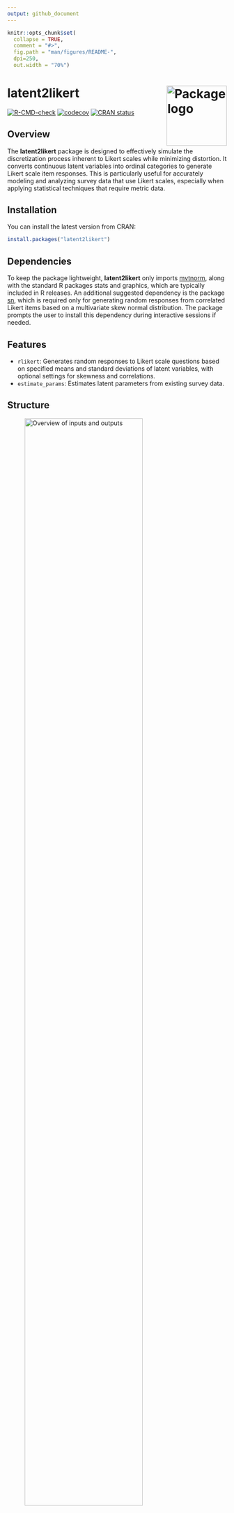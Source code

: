 ```yaml
---
output: github_document
---
```


<!-- README.md is generated from README.Rmd. Please edit that file -->

```r
knitr::opts_chunk$set(
  collapse = TRUE,
  comment = "#>",
  fig.path = "man/figures/README-",
  dpi=250,
  out.width = "70%")
```

# latent2likert <a href="https://lalovic.io/latent2likert/"><img src="man/figures/logo.png" align="right" height="138" alt="Package logo"/></a>

<!-- badges: start -->
[![R-CMD-check](https://github.com/markolalovic/latent2likert/actions/workflows/R-CMD-check.yaml/badge.svg)](https://github.com/markolalovic/latent2likert/actions/workflows/R-CMD-check.yaml)
[![codecov](https://codecov.io/gh/markolalovic/latent2likert/branch/main/graph/badge.svg?token=HZTG6RUB2J)](https://app.codecov.io/gh/markolalovic/latent2likert)
[![CRAN status](https://www.r-pkg.org/badges/version/latent2likert)](https://CRAN.R-project.org/package=latent2likert)
<!-- badges: end -->

## Overview

The **latent2likert** package is designed to effectively simulate the discretization process inherent to Likert scales while minimizing distortion. It converts continuous latent variables into ordinal categories to generate Likert scale item responses. This is particularly useful for accurately modeling and analyzing survey data that use Likert scales, especially when applying statistical techniques that require metric data.


## Installation

You can install the latest version from CRAN:

```r
install.packages("latent2likert")
```

## Dependencies

To keep the package lightweight, **latent2likert** only imports [mvtnorm](https://cran.r-project.org/package=mvtnorm), along with the standard R packages stats and graphics, which are typically included in R releases. An additional suggested dependency is the package [sn](https://cran.r-project.org/package=sn), which is required only for generating random responses from correlated Likert items based on a multivariate skew normal distribution. The package prompts the user to install this dependency during interactive sessions if needed.

## Features

* `rlikert`: Generates random responses to Likert scale questions based on specified means and standard deviations of latent variables, with optional settings for skewness and correlations.
* `estimate_params`: Estimates latent parameters from existing survey data.


## Structure

<figure>
    <img src="man/figures/overview-min.png" width="80%" alt="Overview of inputs and outputs"/>
    <figcaption><em>Overview of inputs and outputs.</em></figcaption>
</figure>


## Using `rlikert`

To generate a sample of random responses to one item on a 5-point Likert scale, use:

```r
library(latent2likert)
rlikert(size = 10, n_items = 1, n_levels = 5)
```

To generate responses to multiple items with specified parameters:

```r
rlikert(size = 10,
        n_items = 3,
        n_levels = c(4, 5, 6),
        mean = c(0, -1, 0), 
        sd   = c(0.8, 1, 1),
        corr = 0.5)
```                
You can also provide a correlation matrix:

```r
corr <- matrix(c(1.00, -0.63, -0.39, 
                 -0.63, 1.00, 0.41, 
                 -0.39, 0.41, 1.00), nrow=3)
data <- rlikert(size = 10^3,
                n_items = 3,
                n_levels = c(4, 5, 6),
                mean = c(0, -1, 0), 
                sd   = c(0.8, 1, 1),
                corr = corr)
```
Note that the correlations among the Likert response variables are only estimates of the actual correlations between the latent variables, and these estimates are typically lower:

```r
cor(data)
```


## Using `estimate_params`

Given the data, you can estimate the values of latent parameters using:

```r
estimate_params(data, n_levels = c(4, 5, 6), skew = 0)
```


## Transformation

To visualize the transformation, you can use `plot_likert_transform()`. It plots the densities of latent variables in the first row and transformed discrete probability distributions below:

```r
plot_likert_transform(n_items = 3,
                      n_levels = 5,
                      mean = c(0,  -1, 0), 
                      sd   = c(0.8, 1, 1), 
                      skew = c(0,   0, 0.5))
```

<figure>
    <img src="man/figures/transformation-min.png" width="80%" alt="Transformation of latent variables to Likert response variables"/>
    <figcaption><em>Transformation of latent variables to Likert response variables.</em></figcaption>
</figure>
<br>


Note that, depending on the value of the skewness parameter, the normal latent distribution is used if skew = 0, otherwise the skew normal distribution is used. The value of skewness is restricted to the range -0.95 to 0.95, that is

>  `skew >= -0.95` and `skew <= 0.95`.


## Further Reading

* For more detailed information and practical examples, please refer to the package [vignette](https://lalovic.io/latent2likert/articles/using_latent2likert.html).
* The implemented algorithms are described in the functions [reference](https://lalovic.io/latent2likert/reference/index.html).

## Related R Packages

To simulate Likert item responses, the `draw_likert` function from the [fabricatr](https://CRAN.R-project.org/package=fabricatr) package can be used to recode a latent variable into a Likert response variable by specifying intervals that subdivide the continuous range. The **latent2likert** package, however, offers an advantage by automatically calculating optimal intervals that minimize distortion between the latent variable and the Likert response variable for both normal and skew normal latent distributions, eliminating the need to manually specify the intervals.

There are also several alternative approaches that do not rely on latent distributions. One method involves directly defining a discrete probability distribution and sampling from it using the `sample` function in R or the `likert` function from the [wakefield](https://CRAN.R-project.org/package=wakefield) package. Another approach is to specify the means, standard deviations, and correlations among Likert response variables. For this, you can use [LikertMakeR](https://CRAN.R-project.org/package=LikertMakeR) or [SimCorMultRes](https://CRAN.R-project.org/package=SimCorMultRes) to generate correlated multinomial responses.

Additionally, you can define a data generating process. For those familiar with item response theory, the [mirt](https://CRAN.R-project.org/package=mirt) package allows users to specify discrimination and difficulty parameters for each response category.

